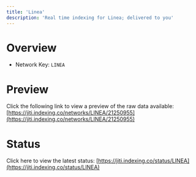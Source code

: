 ```yaml
---
title: 'Linea'
description: 'Real time indexing for Linea; delivered to you'
---
```


# Overview
- Network Key: `LINEA`

# Preview
Click the following link to view a preview of the raw data available: [https://jiti.indexing.co/networks/LINEA/21250955](https://jiti.indexing.co/networks/LINEA/21250955)

# Status
Click here to view the latest status: [https://jiti.indexing.co/status/LINEA](https://jiti.indexing.co/status/LINEA)
